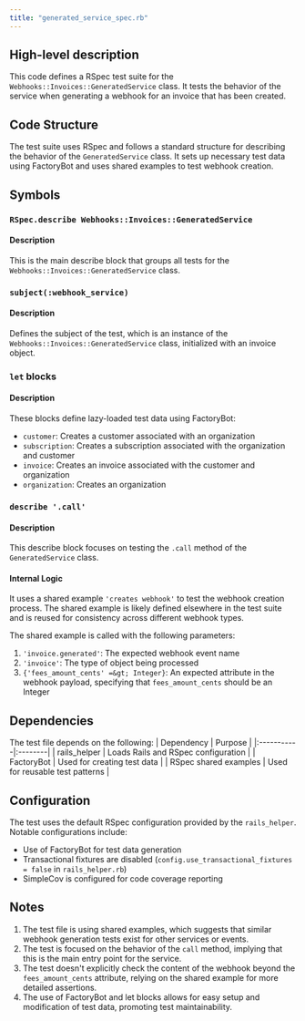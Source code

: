 ```yaml
---
title: "generated_service_spec.rb"
---
```


## High-level description
This code defines a RSpec test suite for the `Webhooks::Invoices::GeneratedService` class. It tests the behavior of the service when generating a webhook for an invoice that has been created.

## Code Structure
The test suite uses RSpec and follows a standard structure for describing the behavior of the `GeneratedService` class. It sets up necessary test data using FactoryBot and uses shared examples to test webhook creation.

## Symbols

### `RSpec.describe Webhooks::Invoices::GeneratedService`
#### Description
This is the main describe block that groups all tests for the `Webhooks::Invoices::GeneratedService` class.

### `subject(:webhook_service)`
#### Description
Defines the subject of the test, which is an instance of the `Webhooks::Invoices::GeneratedService` class, initialized with an invoice object.

### `let` blocks
#### Description
These blocks define lazy-loaded test data using FactoryBot:
- `customer`: Creates a customer associated with an organization
- `subscription`: Creates a subscription associated with the organization and customer
- `invoice`: Creates an invoice associated with the customer and organization
- `organization`: Creates an organization

### `describe '.call'`
#### Description
This describe block focuses on testing the `.call` method of the `GeneratedService` class.

#### Internal Logic
It uses a shared example `'creates webhook'` to test the webhook creation process. The shared example is likely defined elsewhere in the test suite and is reused for consistency across different webhook types.

The shared example is called with the following parameters:
1. `'invoice.generated'`: The expected webhook event name
2. `'invoice'`: The type of object being processed
3. `{'fees_amount_cents' =&gt; Integer}`: An expected attribute in the webhook payload, specifying that `fees_amount_cents` should be an Integer

## Dependencies
The test file depends on the following:
| Dependency | Purpose |
|:-----------|:--------|
| rails_helper | Loads Rails and RSpec configuration |
| FactoryBot | Used for creating test data |
| RSpec shared examples | Used for reusable test patterns |

## Configuration
The test uses the default RSpec configuration provided by the `rails_helper`. Notable configurations include:
- Use of FactoryBot for test data generation
- Transactional fixtures are disabled (`config.use_transactional_fixtures = false` in `rails_helper.rb`)
- SimpleCov is configured for code coverage reporting

## Notes
1. The test file is using shared examples, which suggests that similar webhook generation tests exist for other services or events.
2. The test is focused on the behavior of the `call` method, implying that this is the main entry point for the service.
3. The test doesn't explicitly check the content of the webhook beyond the `fees_amount_cents` attribute, relying on the shared example for more detailed assertions.
4. The use of FactoryBot and let blocks allows for easy setup and modification of test data, promoting test maintainability.